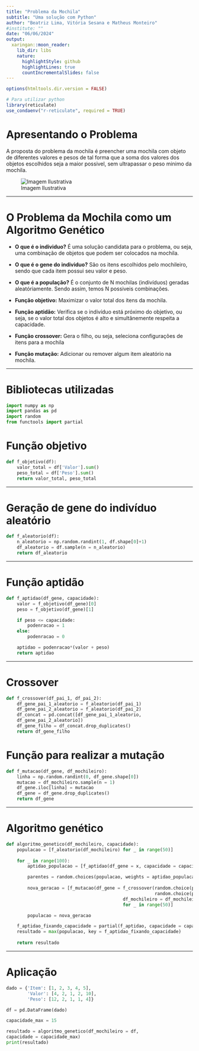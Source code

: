 ```yaml
---
title: "Problema da Mochila"
subtitle: "Uma solução com Python"
author: "Beatriz Lima, Vitória Sesana e Matheus Monteiro"
#institute: ""
date: "06/06/2024"
output:
  xaringan::moon_reader:
    lib_dir: libs
    nature:
      highlightStyle: github
      highlightLines: true
      countIncrementalSlides: false
---
```


```r
options(htmltools.dir.version = FALSE)

# Para utilizar python
library(reticulate)
use_condaenv("r-reticulate", required = TRUE)

```

# Apresentando o Problema

A proposta do problema da mochila é preencher uma mochila com objeto de diferentes valores e pesos de tal forma que a soma dos valores dos objetos escolhidos seja a maior possivel, sem ultrapassar o peso minimo da mochila.

![Imagem Ilustrativa](imagem ilustrativa.png)

---

#  O Problema da Mochila como um Algoritmo Genético

- **O que é o individuo?** É uma solução candidata para o problema, ou seja, uma combinação de objetos que podem ser colocados na mochila.

- **O que é o gene do individuo?** São os itens escolhidos pelo mochileiro, sendo que cada item possui seu valor e peso.

- **O que é a população?** É o conjunto de N mochilas (indivíduos) geradas aleatóriamente. Sendo assim,  temos N possiveis combinações.

- **Função objetivo:** Maximizar o valor total dos itens da mochila.

- **Função aptidão:** Verifica se o indivíduo está próximo do objetivo, ou seja, se o valor total dos objetos é alto e simultânemente respeita a capacidade.

- **Função crossover:** Gera o filho, ou seja, seleciona configurações de itens para a mochila

- **Função mutação:** Adicionar ou remover algum item aleatório na mochila.

---

# Bibliotecas utilizadas

```python

import numpy as np
import pandas as pd
import random
from functools import partial

```

# Função objetivo

```python
def f_objetivo(df):
    valor_total = df['Valor'].sum()
    peso_total = df['Peso'].sum()
    return valor_total, peso_total
```

---

# Geração de gene do indivíduo aleatório

```python
def f_aleatorio(df):
    n_aleatorio = np.random.randint(1, df.shape[0]+1)
    df_aleatorio = df.sample(n = n_aleatorio)
    return df_aleatorio
```

---

# Função aptidão

```python
def f_aptidao(df_gene, capacidade): 
    valor = f_objetivo(df_gene)[0]
    peso = f_objetivo(df_gene)[1]

    if peso <= capacidade:
        podenracao = 1
    else:
        podenracao = 0

    aptidao = podenracao*(valor + peso)
    return aptidao
```

---

# Crossover

```python
def f_crossover(df_pai_1, df_pai_2):
    df_gene_pai_1_aleatorio = f_aleatorio(df_pai_1)
    df_gene_pai_2_aleatorio = f_aleatorio(df_pai_2)
    df_concat = pd.concat([df_gene_pai_1_aleatorio,
    df_gene_pai_2_aleatorio])
    df_gene_filho = df_concat.drop_duplicates()
    return df_gene_filho
```

# Função para realizar a mutação

```python
def f_mutacao(df_gene, df_mochileiro):
    linha = np.random.randint(0, df_gene.shape[0])
    mutacao = df_mochileiro.sample(n = 1)
    df_gene.iloc[linha] = mutacao
    df_gene = df_gene.drop_duplicates()
    return df_gene
```
---

# Algoritmo genético

```python

def algoritmo_genetico(df_mochileiro, capacidade):
    populacao = [f_aleatorio(df_mochileiro) for _ in range(50)] 
    
    for _ in range(100):  
        aptidao_populacao = [f_aptidao(df_gene = x, capacidade = capacidade) for x in populacao]

        parentes = random.choices(populacao, weights = aptidao_populacao, k = 100) 
                                  
        nova_geracao = [f_mutacao(df_gene = f_crossover(random.choice(parentes),
                                                        random.choice(parentes)),
                                            df_mochileiro = df_mochileiro)
                                            for _ in range(50)]

        populacao = nova_geracao

    f_aptidao_fixando_capacidade = partial(f_aptidao, capacidade = capacidade) 
    resultado = max(populacao, key = f_aptidao_fixando_capacidade)
    
    return resultado
```

---

# Aplicação

```python
dado = {'Item': [1, 2, 3, 4, 5],
        'Valor': [4, 2, 1, 2, 10],
        'Peso': [12, 2, 1, 1, 4]}

df = pd.DataFrame(dado)

capacidade_max = 15

resultado = algoritmo_genetico(df_mochileiro = df,
capacidade = capacidade_max)
print(resultado)

```







